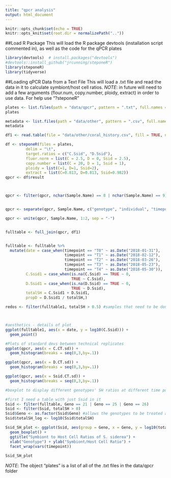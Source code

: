 ```yaml
---
title: "qpcr analysis"
output: html_document
---
```


```r
knitr::opts_chunk$set(echo = TRUE)
knitr::opts_knit$set(root.dir = normalizePath(".."))
```

##Load R Package
This will load the R package devtools (installation script commented in), as well as the code for the qPCR plates
```r
library(devtools)  # install.packages("devtools")
#devtools::install_github("jrcunning/steponeR")
library(steponeR)
library(tidyverse)
```

##Loading qPCR Data from a Text File
This will load a .txt file and read the data in it to calculate symbiont/host cell ratios. *NOTE*: in future will need to add a few arguments (flour.num, copy.number, ploidy, extract) in order to use data. For help use "?steponeR"
```r
plates <- list.files(path = "data/qpcr", pattern = ".txt", full.names = TRUE)
plates

metadata <- list.files(path = "data/other", pattern = ".csv", full.names = TRUE)
metadata

df1 <- read.table(file = "data/other/coral_history.csv", fill = TRUE, nrows = 126, header = T, sep = ",") #creates a dataframe of the coral metadata from a csv file

df <- steponeR(files = plates, 
         delim = "\t", 
         target.ratios = c("C.Ssid", "D.Ssid"), 
         fluor.norm = list(C = 2.5, D = 0, Ssid = 2.5),
         copy.number = list(C = 20, D = 1, Ssid = 1),
         ploidy = list(C=1, D=1, Ssid=2),
         extract = list(C=0.813, D=0.813, Ssid=0.982))
qpcr <- df$result



qpcr <- filter(qpcr, nchar(Sample.Name) == 8 | nchar(Sample.Name) == 9) #filters out the NTC and positive controls


qpcr <- separate(qpcr, Sample.Name, c("genotype", "individual", "timepoint"), sep = "-")

qpcr <- unite(qpcr, Sample.Name, 1:2, sep = "-")


fulltable <- full_join(qpcr, df1)


fulltable <- fulltable %>%
  mutate(date = case_when(timepoint == "T0" ~ as.Date("2018-01-31"),
                          timepoint == "T1" ~ as.Date("2018-02-12"),
                          timepoint == "T2" ~ as.Date("2018-03-26"),
                          timepoint == "T3" ~ as.Date("2018-05-23"),
                          timepoint == "T4" ~ as.Date("2018-05-30")),
         C.Ssid1 = case_when(is.na(C.Ssid) == TRUE ~ 0,
                             TRUE ~ C.Ssid),
         D.Ssid1 = case_when(is.na(D.Ssid) == TRUE ~ 0,
                             TRUE ~ D.Ssid),
         totalSH = C.Ssid1 + D.Ssid1,
         propD = D.Ssid1 / totalSH,)

redos <- filter(fulltable1, totalSH > 0.5) #samples that need to be done due to high S/H cell ratios



#aesthetics - details of plot
ggplot(fulltable1, aes(x = date, y = log10(C.Ssid))) +
  geom_point()

#Plots of standard devs between technical replicates
ggplot(qpcr, aes(x = C.CT.sd)) +
  geom_histogram(breaks = seq(0,3,by=.1))

ggplot(qpcr, aes(x = D.CT.sd)) +
  geom_histogram(breaks = seq(0,3,by=.1))

ggplot(qpcr, aes(x = Ssid.CT.sd)) +
  geom_histogram(breaks = seq(0,3,by=.1))

#boxplot to display different genotypes' SH ratios at different time points

#first I need a table with just Ssid in it
Ssid <- filter(fulltable, Geno == 21 | Geno == 25 | Geno == 26)
Ssid <- filter(Ssid, totalSH > 0)
Ssid$Geno <- as.factor(Ssid$Geno) #allows the genotypes to be treated as discrete instead of continuous
Ssid$totalSH_log <- log10(Ssid$totalSH)

Ssid_SH_plot <- ggplot(Ssid, aes(group = Geno, x = Geno, y = log10(totalSH))) +
  geom_boxplot() +
  ggtitle("Symbiont to Host Cell Ratios of S. siderea") +
  xlab("Genotype") + ylab("Symbiont/Host Cell Ratio") +
  facet_wrap(vars(timepoint))
  
Ssid_SH_plot
```
*NOTE*: The object "plates" is a list of all of the .txt files in the data/qpcr folder


